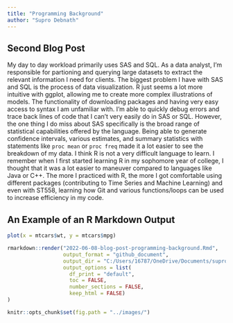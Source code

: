 ```yaml
---
title: "Programming Background"
author: "Supro Debnath"
---
```


## Second Blog Post

My day to day workload primarily uses SAS and SQL. As a data analyst, I'm responsible for partioning and querying large datasets to extract the relevant information I need for clients. The biggest problem I have with SAS and SQL is the process of data visualization. R just seems a lot more intuitive with ggplot, allowing me to create more complex illustrations of models. The functionality of downloading packages and having very easy access to syntax I am unfamiliar with. I'm able to quickly debug errors and trace back lines of code that I can't very easily do in SAS or SQL. However, the one thing I do miss about SAS specifically is the broad range of statistical capabilities offered by the language. Being able to generate confidence intervals, various estimates, and summary statistics with statements like `proc mean` or `proc freq` made it a lot easier to see the breakdown of my data. I think R is not a very difficult language to learn. I remember when I first started learning R in my sophomore year of college, I thought that it was a lot easier to maneuver compared to languages like Java or C++. The more I practiced with R, the more I got comfortable using different packages (contributing to Time Series and Machine Learning) and even with ST558, learning how Git and various functions/loops can be used to increase efficiency in my code. 

## An Example of an R Markdown Output

```r
plot(x = mtcars$wt, y = mtcars$mpg)
```


```r
rmarkdown::render("2022-06-08-blog-post-programming-background.Rmd", 
                  output_format = "github_document",
                  output_dir = "C:/Users/16787/OneDrive/Documents/suproman98.github.io/_Rmd",
                  output_options = list(
                    df_print = "default",
                    toc = FALSE,
                    number_sections = FALSE,
                    keep_html = FALSE)
)
```


```r
knitr::opts_chunk$set(fig.path = "../images/")
```








